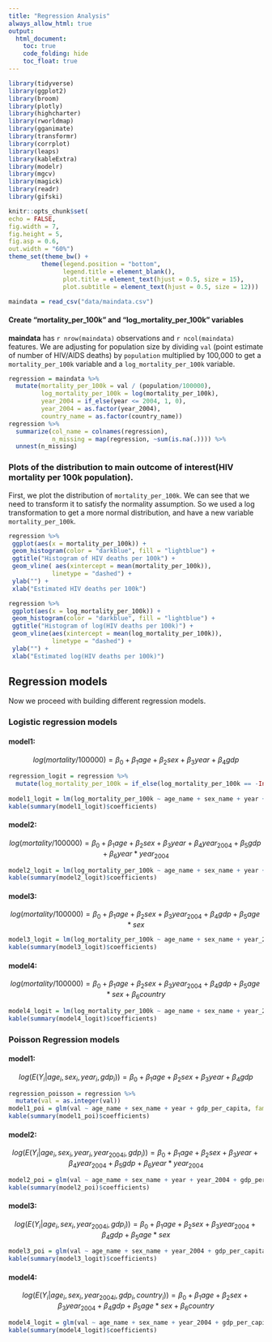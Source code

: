 ```yaml
---
title: "Regression Analysis"
always_allow_html: true
output: 
  html_document:
    toc: true
    code_folding: hide
    toc_float: true
--- 
```


```r
library(tidyverse)
library(ggplot2)
library(broom)
library(plotly)
library(highcharter)
library(rworldmap)
library(gganimate)
library(transformr)
library(corrplot)
library(leaps)
library(kableExtra)
library(modelr)
library(mgcv)
library(magick)
library(readr)
library(gifski)

knitr::opts_chunk$set(
echo = FALSE,
fig.width = 7,
fig.height = 5,
fig.asp = 0.6,
out.width = "60%")
theme_set(theme_bw() +
         theme(legend.position = "bottom",
               legend.title = element_blank(),
               plot.title = element_text(hjust = 0.5, size = 15),
               plot.subtitle = element_text(hjust = 0.5, size = 12)))

maindata = read_csv("data/maindata.csv") 
```


#### Create "mortality_per_100k" and "log_mortality_per_100k" variables

**maindata** has `r nrow(maindata)` observations and `r ncol(maindata)` features. We are adjusting for population size by dividing  `val` (point estimate of number of HIV/AIDS deaths) by `population` multiplied by 100,000 to get a `mortality_per_100k` variable and a `log_mortality_per_100k` variable.

```r
regression = maindata %>% 
  mutate(mortality_per_100k = val / (population/100000),
         log_mortality_per_100k = log(mortality_per_100k),
         year_2004 = if_else(year <= 2004, 1, 0),
         year_2004 = as.factor(year_2004),
         country_name = as.factor(country_name)) 
regression %>% 
  summarize(col_name = colnames(regression),
            n_missing = map(regression, ~sum(is.na(.)))) %>% 
  unnest(n_missing)
```

### Plots of the distribution to main outcome of interest(HIV mortality per 100k population).

First, we plot the distribution of `mortality_per_100k`. We can see that we need to transform it to satisfy the normality assumption. So we used a log transformation to get a more normal distribution, and have a new variable `mortality_per_100k`.

```r
regression %>%
 ggplot(aes(x = mortality_per_100k)) +
 geom_histogram(color = "darkblue", fill = "lightblue") +
 ggtitle("Histogram of HIV deaths per 100k") +
 geom_vline( aes(xintercept = mean(mortality_per_100k)),
            linetype = "dashed") +
 ylab("") +
 xlab("Estimated HIV deaths per 100k")

regression %>%
 ggplot(aes(x = log_mortality_per_100k)) +
 geom_histogram(color = "darkblue", fill = "lightblue") +
 ggtitle("Histogram of log(HIV deaths per 100k)") +
 geom_vline(aes(xintercept = mean(log_mortality_per_100k)),
            linetype = "dashed") +
 ylab("") +
 xlab("Estimated log(HIV deaths per 100k)")
```

## Regression models

Now we proceed with building different regression models.

### Logistic regression models

#### model1:

$$ log(mortality/100000) = \beta_0 + \beta_1 age + \beta_2 sex + \beta_3 year + \beta_4 gdp $$
```r
regression_logit = regression %>%
  mutate(log_mortality_per_100k = if_else(log_mortality_per_100k == -Inf, 0.01, log_mortality_per_100k))
  
model1_logit = lm(log_mortality_per_100k ~ age_name + sex_name + year + gdp_per_capita, data = regression_logit) 
kable(summary(model1_logit)$coefficients)
```

#### model2:

$$ log(mortality/100000) = \beta_0 + \beta_1 age + \beta_2 sex + \beta_3 year + \beta_4year_{2004} + \beta_5gdp + \beta_6 year*year_{2004}  $$
```r
  
model2_logit = lm(log_mortality_per_100k ~ age_name + sex_name + year + year_2004 + gdp_per_capita + year*year_2004, data = regression_logit)
kable(summary(model2_logit)$coefficients)
```

#### model3:

$$ log(mortality/100000) = \beta_0 + \beta_1 age + \beta_2 sex + \beta_3 year_{2004} + \beta_4 gdp + \beta_5 age*sex $$

```r
model3_logit = lm(log_mortality_per_100k ~ age_name + sex_name + year_2004 + gdp_per_capita + age_name*sex_name, data = regression_logit)
kable(summary(model3_logit)$coefficients)
```

#### model4:
$$ log(mortality/100000) = \beta_0 + \beta_1 age + \beta_2 sex + \beta_3 year_{2004} + \beta_4 gdp + \beta_5 age*sex + \beta_6 country$$

```r
model4_logit = lm(log_mortality_per_100k ~ age_name + sex_name + year_2004 + gdp_per_capita + age_name*sex_name + country_name, data = regression_logit)
kable(summary(model4_logit)$coefficients)
```

### Poisson Regression models

#### model1:

$$ log(E(Y_i|age_i,sex_i,year_i,gdp_i)) = \beta_0 + \beta_1 age + \beta_2 sex + \beta_3 year + \beta_4 gdp $$
```r
regression_poisson = regression %>% 
  mutate(val = as.integer(val))
model1_poi = glm(val ~ age_name + sex_name + year + gdp_per_capita, family = "poisson", data = regression_poisson)
kable(summary(model1_poi)$coefficients)
```
#### model2:

$$ log(E(Y_i|age_i,sex_i,year_i,year_{2004i},gdp_i)) = \beta_0 + \beta_1 age + \beta_2 sex + \beta_3 year + \beta_4 year_{2004} + \beta_5 gdp + \beta_6 year *year_{2004}$$
```r
model2_poi = glm(val ~ age_name + sex_name + year + year_2004 + gdp_per_capita + year*year_2004, family = "poisson", data = regression_poisson)
kable(summary(model2_poi)$coefficients)
```

#### model3:

$$ log(E(Y_i|age_i,sex_i,year_{2004i},gdp_i)) = \beta_0 + \beta_1 age + \beta_2 sex + \beta_3 year_{2004} + \beta_4 gdp + \beta_5 age *sex$$
```r
model3_poi = glm(val ~ age_name + sex_name + year_2004 + gdp_per_capita + age_name*sex_name, data = regression_poisson)
kable(summary(model3_logit)$coefficients)
```

#### model4:

$$ log(E(Y_i|age_i,sex_i,year_{2004i},gdp_i,country_i)) = \beta_0 + \beta_1 age + \beta_2 sex + \beta_3 year_{2004} + \beta_4 gdp + \beta_5 age *sex + \beta_6 country$$
```r
model4_logit = glm(val ~ age_name + sex_name + year_2004 + gdp_per_capita + age_name*sex_name + country_name, data = regression_poisson)
kable(summary(model4_logit)$coefficients)
```